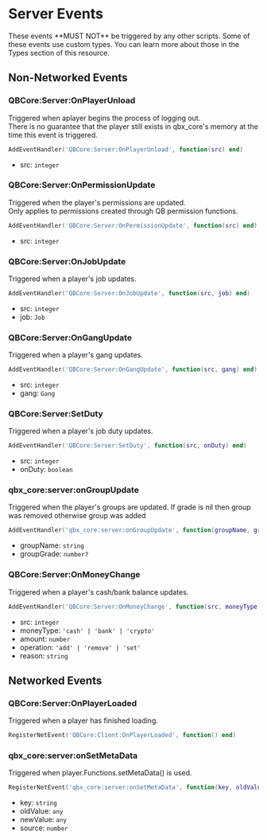 
# Server Events

<Callout type="warning">
  These events **MUST NOT** be triggered by any other scripts.
</Callout>

<Callout type='info'>
  Some of these events use custom types.
  You can learn more about those in the Types section of this resource.
</Callout>

## Non-Networked Events

### QBCore:Server:OnPlayerUnload

Triggered when aplayer begins the process of logging out. \
There is no guarantee that the player still exists in qbx_core's memory at the time this event is triggered.

```lua
AddEventHandler('QBCore:Server:OnPlayerUnload', function(src) end)
```

- src: `integer`

### QBCore:Server:OnPermissionUpdate

Triggered when the player's permissions are updated. \
Only applies to permissions created through QB permission functions.

```lua
AddEventHandler('QBCore:Server:OnPermissionUpdate', function(src) end)
```

- src: `integer`

### QBCore:Server:OnJobUpdate

Triggered when a player's job updates.

```lua
AddEventHandler('QBCore:Server:OnJobUpdate', function(src, job) end)
```

- src: `integer`
- job: `Job`

### QBCore:Server:OnGangUpdate

Triggered when a player's gang updates.

```lua
AddEventHandler('QBCore:Server:OnGangUpdate', function(src, gang) end)
```

- src: `integer`
- gang: `Gang`

### QBCore:Server:SetDuty

Triggered when a player's job duty updates.

```lua
AddEventHandler('QBCore:Server:SetDuty', function(src, onDuty) end)
```

- src: `integer`
- onDuty: `boolean`

### qbx_core:server:onGroupUpdate

Triggered when the player's groups are updated. If grade is nil then group was removed otherwise group was added

```lua
AddEventHandler('qbx_core:server:onGroupUpdate', function(groupName, groupGrade) end)
```

- groupName: `string`
- groupGrade: `number?`

### QBCore:Server:OnMoneyChange

Triggered when a player's cash/bank balance updates.

```lua
AddEventHandler('QBCore:Server:OnMoneyChange', function(src, moneyType, amount, operation, reason) end)
```

- src: `integer`
- moneyType: `'cash' | 'bank' | 'crypto'`
- amount: `number`
- operation: `'add' | 'remove' | 'set'`
- reason: `string`

## Networked Events

### QBCore:Server:OnPlayerLoaded

Triggered when a player has finished loading.

```lua
RegisterNetEvent('QBCore:Client:OnPlayerLoaded', function() end)
```

### qbx_core:server:onSetMetaData

Triggered when player.Functions.setMetaData() is used.

```lua
RegisterNetEvent('qbx_core:server:onSetMetaData', function(key, oldValue, newValue, source) end)
```

- key: `string`
- oldValue: `any`
- newValue: `any`
- source: `number`
